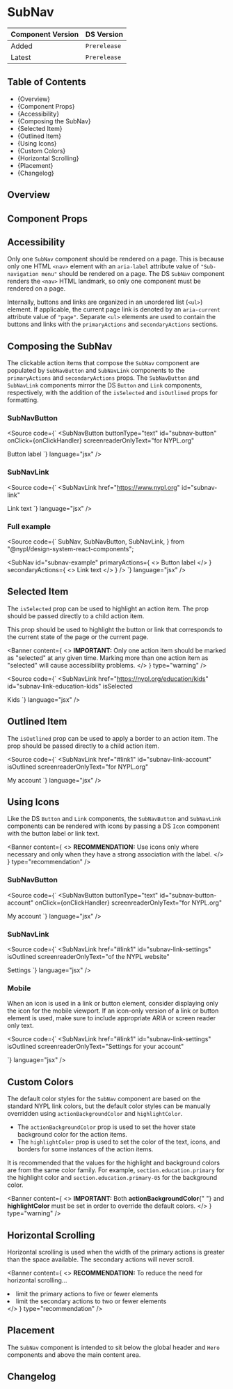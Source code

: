 

<Meta of={SubNavStories} />

# SubNav

| Component Version | DS Version   |
| ----------------- | ------------ |
| Added             | `Prerelease` |
| Latest            | `Prerelease` |

## Table of Contents

- {<Link href="#overview" target="_self">Overview</Link>}
- {<Link href="#component-props" target="_self">Component Props</Link>}
- {<Link href="#accessibility" target="_self">Accessibility</Link>}
- {<Link href="#composing-the-subnav" target="_self">Composing the SubNav</Link>}
- {<Link href="#selected-item" target="_self">Selected Item</Link>}
- {<Link href="#outlined-item" target="_self">Outlined Item</Link>}
- {<Link href="#using-icons" target="_self">Using Icons</Link>}
- {<Link href="#custom-colors" target="_self">Custom Colors</Link>}
- {<Link href="#horizontal-scrolling" target="_self">Horizontal Scrolling</Link>}
- {<Link href="#placement" target="_self">Placement</Link>}
- {<Link href="#changelog" target="_self">Changelog</Link>}

## Overview

<Description of={SubNavStories} />

## Component Props

<Canvas of={SubNavStories.WithControls} />

<ArgTypes of={SubNavStories.WithControls} />

## Accessibility

Only one `SubNav` component should be rendered on a page. This is because only
one HTML `<nav>` element with an `aria-label` attribute value of
`"Sub-navigation menu"` should be rendered on a page. The DS `SubNav` component
renders the `<nav>` HTML landmark, so only one component must be rendered on a
page.

Internally, buttons and links are organized in an unordered list (`<ul>`)
element. If applicable, the current page link is denoted by an `aria-current`
attribute value of `"page"`. Separate `<ul>` elements are used to contain the
buttons and links with the `primaryActions` and `secondaryActions` sections.

## Composing the SubNav

The clickable action items that compose the `SubNav` component are populated by
`SubNavButton` and `SubNavLink` components to the `primaryActions` and
`secondaryActions` props. The `SubNavButton` and `SubNavLink` components mirror
the DS `Button` and `Link` components, respectively, with the addition of the
`isSelected` and `isOutlined` props for formatting.

### SubNavButton

<Source
  code={`
<SubNavButton
  buttonType="text"
  id="subnav-button"
  onClick={onClickHandler}
  screenreaderOnlyText="for NYPL.org"
>
  Button label
</SubNavButton>
`}
  language="jsx"
/>

### SubNavLink

<Source
  code={`
<SubNavLink
  href="https://www.nypl.org"
  id="subnav-link"
>
  Link text
</SubNavLink>
`}
  language="jsx"
/>

### Full example

<Source
  code={`
  SubNav,
  SubNavButton,
  SubNavLink,
} from "@nypl/design-system-react-components";

<SubNav
  id="subnav-example"
  primaryActions={
    <>
      <SubNavButton
        buttonType="text"
        id="subnav-button"
        onClick={onClickHandler}
        screenreaderOnlyText="for NYPL.org"
      >
        Button label
      </SubNavButton>
    </>
  }
  secondaryActions={
    <>
      <SubNavLink href="https://www.nypl.org" id="subnav-link">
        Link text
      </SubNavLink>
    </>
  }
/>
`} language="jsx" />

## Selected Item

The `isSelected` prop can be used to highlight an action item. The prop should
be passed directly to a child action item.

This prop should be used to highlight the button or link that corresponds to the
current state of the page or the current page.

<Banner
  content={
    <>
      <strong>IMPORTANT:</strong> Only one action item should be marked as
      "selected" at any given time. Marking more than one action item as
      "selected" will cause accessibility problems.
    </>
  }
  type="warning"
/>

<Source
  code={`
<SubNavLink
  href="https://nypl.org/education/kids"
  id="subnav-link-education-kids"
  isSelected
>
  Kids
</SubNavLink>
`}
  language="jsx"
/>

<Canvas of={SubNavStories.SelectedItem} />

## Outlined Item

The `isOutlined` prop can be used to apply a border to an action item. The prop
should be passed directly to a child action item.

<Source
  code={`
<SubNavLink
  href="#link1"
  id="subnav-link-account"
  isOutlined
  screenreaderOnlyText="for NYPL.org"
>
  My account
</SubNavLink>
`}
  language="jsx"
/>

<Canvas of={SubNavStories.OutlinedItem} />

## Using Icons

Like the DS `Button` and `Link` components, the `SubNavButton` and `SubNavLink`
components can be rendered with icons by passing a DS `Icon` component with the
button label or link text.

<Banner
  content={
    <>
      <strong>RECOMMENDATION:</strong> Use icons only where necessary and only
      when they have a strong association with the label.
    </>
  }
  type="recommendation"
/>

### SubNavButton

<Source
  code={`
<SubNavButton
  buttonType="text"
  id="subnav-button-account"
  onClick={onClickHandler}
  screenreaderOnlyText="for NYPL.org"
>
  <Icon
    name="actionIdentityFilled"
    size="medium"
  />
  My account
</SubNavLink>
`}
  language="jsx"
/>

### SubNavLink

<Source
  code={`
<SubNavLink
  href="#link1"
  id="subnav-link-settings"
  isOutlined
  screenreaderOnlyText="of the NYPL website"
>
  <Icon
    name="actionSettings"
    size="medium"
  />
  Settings
</SubNavLink>
`}
  language="jsx"
/>

<Canvas of={SubNavStories.UsingIcons} />

### Mobile

When an icon is used in a link or button element, consider displaying only the
icon for the mobile viewport. If an icon-only version of a link or button
element is used, make sure to include appropriate ARIA or screen reader only
text.

<Source
  code={`
<SubNavLink
  href="#link1"
  id="subnav-link-settings"
  isOutlined
  screenreaderOnlyText="Settings for your account"
>
  <Icon
    name="actionSettings"
    size="medium"
  />
</SubNavLink>
`}
  language="jsx"
/>

<Canvas of={SubNavStories.UsingIconsMobile} />

## Custom Colors

The default color styles for the `SubNav` component are based on the standard NYPL
link colors, but the default color styles can be manually overridden using
`actionBackgroundColor` and `highlightColor`.

- The `actionBackgroundColor` prop is used to set the hover state background
  color for the action items.
- The `highlightColor` prop is used to set the color of the text, icons, and
  borders for some instances of the action items.

It is recommended that the values for the highlight and background colors are
from the same color family. For example, `section.education.primary` for the
highlight color and `section.education.primary-05` for the background color.

<Banner
  content={
    <>
      <strong>IMPORTANT:</strong> Both <strong>actionBackgroundColor</strong>{" "}
      and <strong>highlightColor</strong> must be set in order to override the
      default colors.
    </>
  }
  type="warning"
/>

<Canvas of={SubNavStories.CustomColors} />

## Horizontal Scrolling

Horizontal scrolling is used when the width of the primary actions is greater
than the space available. The secondary actions will never scroll.

<Banner
  content={
    <>
      <strong>RECOMMENDATION:</strong> To reduce the need for horizontal
      scrolling...
      <List my="0" mt="xs" paddingStart="s">
        <li>limit the primary actions to five or fewer elements</li>
        <li>limit the secondary actions to two or fewer elements</li>
      </List>
    </>
  }
  type="recommendation"
/>

<Canvas of={SubNavStories.HorizontalScrolling} />

## Placement

The `SubNav` component is intended to sit below the global header and `Hero`
components and above the main content area.

<Canvas of={SubNavStories.Placement} />

## Changelog

<ComponentChangelogTable changelogData={changelogData} />
